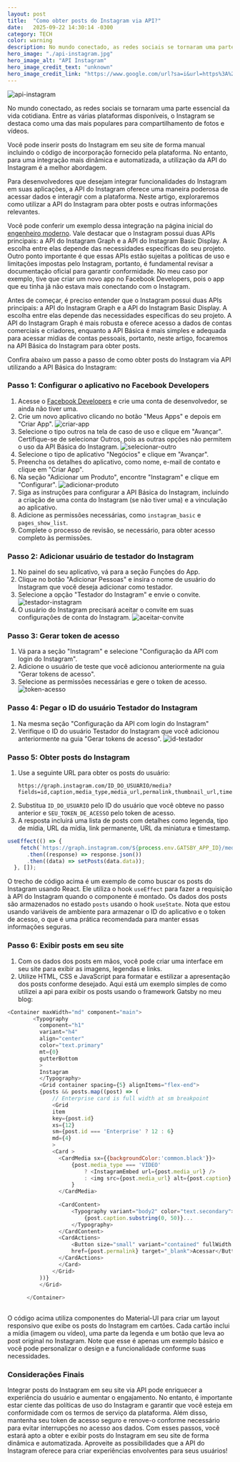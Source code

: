 ```yaml
---
layout: post
title:  "Como obter posts do Instagram via API?"
date:   2025-09-22 14:30:14 -0300
category: TECH
color: warning
description: No mundo conectado, as redes sociais se tornaram uma parte essencial da vida cotidiana. Entre as várias plataformas disponíveis, o Instagram...
hero_image: "./api-instagram.jpg"
hero_image_alt: "API Instagram"
hero_image_credit_text: "unknown"
hero_image_credit_link: "https://www.google.com/url?sa=i&url=https%3A%2F%2Fmedium.com%2F%40raygunio%2Fengineering-ai-systems-with-model-context-protocol-ea1afafcc184&psig=AOvVaw3bYmfGyEr-2SQHzfKxJj40&ust=1743514885813000&source=images&cd=vfe&opi=89978449&ved=0CBQQjRxqFwoTCPCs-5-5tIwDFQAAAAAdAAAAABAE"
---
```

![api-instagram](./api-instagram.jpg)

No mundo conectado, as redes sociais se tornaram uma parte essencial da vida cotidiana. Entre as várias plataformas disponíveis, o Instagram se destaca como uma das mais populares para compartilhamento de fotos e vídeos. 

Você pode inserir posts do Instagram em seu site de forma manual incluindo o código de incorporação fornecido pela plataforma. No entanto, para uma integração mais dinâmica e automatizada, a utilização da API do Instagram é a melhor abordagem.

Para desenvolvedores que desejam integrar funcionalidades do Instagram em suas aplicações, a API do Instagram oferece uma maneira poderosa de acessar dados e interagir com a plataforma. Neste artigo, exploraremos como utilizar a API do Instagram para obter posts e outras informações relevantes.

Você pode conferir um exemplo dessa integração na página inicial do [engenheiro moderno](https://engenheiromoderno.com.br). Vale destacar que o Instagram possui duas APIs principais: a API do Instagram Graph e a API do Instagram Basic Display. A escolha entre elas depende das necessidades específicas do seu projeto.
Outro ponto importante é que essas APIs estão sujeitas a políticas de uso e limitações impostas pelo Instagram, portanto, é fundamental revisar a documentação oficial para garantir conformidade. No meu caso por exemplo, tive que criar um novo app no Facebook Developers, pois o app que eu tinha já não estava mais conectando com o Instagram.

Antes de começar, é preciso entender que o Instagram possui duas APIs principais: a API do Instagram Graph e a API do Instagram Basic Display. A escolha entre elas depende das necessidades específicas do seu projeto. A API do Instagram Graph é mais robusta e oferece acesso a dados de contas comerciais e criadores, enquanto a API Básica é mais simples e adequada para acessar mídias de contas pessoais, portanto, neste artigo, focaremos na API Básica do Instagram para obter posts.

Confira abaixo um passo a passo de como obter posts do Instagram via API utilizando a API Básica do Instagram:

### Passo 1: Configurar o aplicativo no Facebook Developers
1. Acesse o [Facebook Developers](https://developers.facebook.com/) e crie uma conta de desenvolvedor, se ainda não tiver uma.
2. Crie um novo aplicativo clicando no botão "Meus Apps" e depois em "Criar App".
![criar-app](./criar-app.jpg)
3. Selecione o tipo outros na tela de caso de uso e clique em "Avançar". Certifique-se de selecionar Outros, pois as outras opções não permitem o uso da API Básica do Instagram.
![selecionar-outro](./selecionar-outro.jpg)
4. Selecione o tipo de aplicativo "Negócios" e clique em "Avançar".
5. Preencha os detalhes do aplicativo, como nome, e-mail de contato e clique em "Criar App".
6. Na seção "Adicionar um Produto", encontre "Instagram" e clique em "Configurar".
![adicionar-produto](./adicionar-produto.jpg)
7. Siga as instruções para configurar a API Básica do Instagram, incluindo a criação de uma conta do Instagram (se não tiver uma) e a vinculação ao aplicativo.
8. Adicione as permissões necessárias, como `instagram_basic` e `pages_show_list`.
9. Complete o processo de revisão, se necessário, para obter acesso completo às permissões.


### Passo 2: Adicionar usuário de testador do Instagram
1. No painel do seu aplicativo, vá para a seção Funções do App.
2. Clique no botão "Adicionar Pessoas" e insira o nome de usuário do Instagram que você deseja adicionar como testador.
3. Selecione a opção "Testador do Instagram" e envie o convite.
![testador-instagram](./testador-instagram.jpg)
4. O usuário do Instagram precisará aceitar o convite em suas configurações de conta do Instagram.
![aceitar-convite](./aceitar-convite.jpg)

### Passo 3: Gerar token de acesso
1. Vá para a seção "Instagram" e selecione "Configuração da API com login do Instagram".
2. Adicione o usuário de teste que você adicionou anteriormente na guia "Gerar tokens de acesso".
3. Selecione as permissões necessárias e gere o token de acesso.
![token-acesso](./token-acesso.jpg)

### Passo 4: Pegar o ID do usuário Testador do Instagram
1. Na mesma seção "Configuração da API com login do Instagram"
2. Verifique o ID do usuário Testador do Instagram que você adicionou anteriormente na guia "Gerar tokens de acesso".
![id-testador](./id-testador.jpg)

### Passo 5: Obter posts do Instagram
1. Use a seguinte URL para obter os posts do usuário:
   ```
   https://graph.instagram.com/ID_DO_USUARIO/media?fields=id,caption,media_type,media_url,permalink,thumbnail_url,timestamp&access_token=SEU_TOKEN_DE_ACESSO
   ```
2. Substitua `ID_DO_USUARIO` pelo ID do usuário que você obteve no passo anterior e `SEU_TOKEN_DE_ACESSO` pelo token de acesso.
3. A resposta incluirá uma lista de posts com detalhes como legenda, tipo de mídia, URL da mídia, link permanente, URL da miniatura e timestamp.

```js
useEffect(() => {
    fetch(`https://graph.instagram.com/${process.env.GATSBY_APP_ID}/media?fields=id,caption,media_type,media_url,permalink&access_token=${process.env.GATSBY_ACCESS_TOKEN}&limit=6`)
      .then((response) => response.json())
      .then((data) => setPosts(data.data));
  }, []);
```
O trecho de código acima é um exemplo de como buscar os posts do Instagram usando React. Ele utiliza o hook `useEffect` para fazer a requisição à API do Instagram quando o componente é montado. Os dados dos posts são armazenados no estado `posts` usando o hook `useState`. Nota que estou usando variáveis de ambiente para armazenar o ID do aplicativo e o token de acesso, o que é uma prática recomendada para manter essas informações seguras.

### Passo 6: Exibir posts em seu site
1. Com os dados dos posts em mãos, você pode criar uma interface em seu site para exibir as imagens, legendas e links.
2. Utilize HTML, CSS e JavaScript para formatar e estilizar a apresentação dos posts conforme desejado. Aqui está um exemplo simples de como utilizei a api para exibir os posts usando o framework Gatsby no meu blog:

```js
<Container maxWidth="md" component="main">
        <Typography
          component="h1"
          variant="h4"          
          align="center"
          color="text.primary"
          mt={0}
          gutterBottom
          >
          Instagram
          </Typography>
          <Grid container spacing={5} alignItems="flex-end">
          {posts && posts.map((post) => (
              // Enterprise card is full width at sm breakpoint
              <Grid
              item
              key={post.id}
              xs={12}
              sm={post.id === 'Enterprise' ? 12 : 6}
              md={4}
              >
              <Card >
                <CardMedia sx={{backgroundColor:'common.black'}}>
                    {post.media_type === 'VIDEO'
                        ? <InstagramEmbed url={post.media_url} />
                        : <img src={post.media_url} alt={post.caption} className={instaPhoto}/>
                    }
                </CardMedia>
                    
                <CardContent>
                    <Typography variant="body2" color="text.secondary">
                        {post.caption.substring(0, 50)}...
                    </Typography>
                </CardContent>
                <CardActions>
                    <Button size="small" variant="contained" fullWidth 
                    href={post.permalink} target="_blank">Acessar</Button>                    
                </CardActions>
                </Card>
              </Grid>
          ))}
          </Grid>
          
      </Container>
   
```
O código acima utiliza componentes do Material-UI para criar um layout responsivo que exibe os posts do Instagram em cartões. Cada cartão inclui a mídia (imagem ou vídeo), uma parte da legenda e um botão que leva ao post original no Instagram. Note que esse é apenas um exemplo básico e você pode personalizar o design e a funcionalidade conforme suas necessidades.

### Considerações Finais
Integrar posts do Instagram em seu site via API pode enriquecer a experiência do usuário e aumentar o engajamento. No entanto, é importante estar ciente das políticas de uso do Instagram e garantir que você esteja em conformidade com os termos de serviço da plataforma. Além disso, mantenha seu token de acesso seguro e renove-o conforme necessário para evitar interrupções no acesso aos dados.
Com esses passos, você estará apto a obter e exibir posts do Instagram em seu site de forma dinâmica e automatizada. Aproveite as possibilidades que a API do Instagram oferece para criar experiências envolventes para seus usuários!


